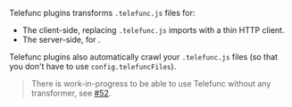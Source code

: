 
Telefunc plugins transforms `.telefunc.js` files for:

- The client-side, replacing `.telefunc.js` imports with a thin HTTP client.
- The server-side, for <Link text="automatic TypeScript runtime validation" href="/shield#typescript-automatic" doNotInferSectionTitle={true} />.

Telefunc plugins also automatically crawl your `.telefunc.js` files (so that you don't have to use <Link href="/telefuncFiles">`config.telefuncFiles`</Link>).

> There is work-in-progress to be able to use Telefunc without any transformer, see [#52](https://github.com/brillout/telefunc/issues/52).
